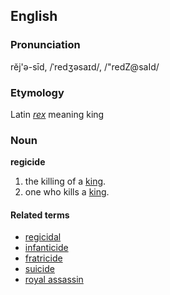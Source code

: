 ==English==
===Pronunciation===
rĕj'ə-sīd, /ˈredʒəsaɪd/, /"redZ@saId/

===Etymology===
Latin ''[[rex]]'' meaning king

===Noun===
'''regicide'''

# the killing of a [[king]].
# one who kills a [[king]].

====Related terms====
*[[regicidal]]
*[[infanticide]]
*[[fratricide]]
*[[suicide]]
*[[royal assassin]]